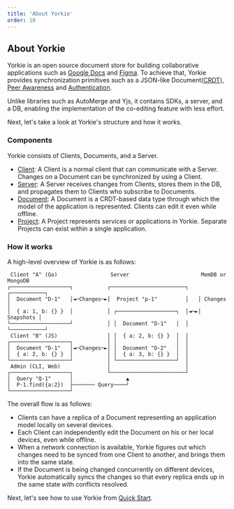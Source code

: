 ```yaml
---
title: 'About Yorkie'
order: 10
---
```


## About Yorkie

Yorkie is an open source document store for building collaborative applications such as [Google Docs](https://docs.google.com/) and [Figma](https://www.figma.com/). To achieve that, Yorkie provides synchronization primitives such as a JSON-like Document([CRDT](https://crdt.tech/)), [Peer Awareness](/docs/js-sdk#peer-awareness) and [Authentication](/docs/server#auth-webhook).

Unlike libraries such as AutoMerge and Yjs, it contains SDKs, a server, and a DB, enabling the implementation of the co-editing feature with less effort.

Next, let's take a look at Yorkie's structure and how it works.

### Components

Yorkie consists of Clients, Documents, and a Server.

- [Client](/docs/js-sdk#client): A Client is a normal client that can communicate with a Server. Changes on a Document can be synchronized by using a Client.
- [Server](/docs/server): A Server receives changes from Clients, stores them in the DB, and propagates them to Clients who subscribe to Documents.
- [Document](/docs/js-sdk#document): A Document is a CRDT-based data type through which the model of the application is represented. Clients can edit it even while offline.
- [Project](/docs/project): A Project represents services or applications in Yorkie. Separate Projects can exist within a single application.

### How it works

A high-level overview of Yorkie is as follows:

```
 Client "A" (Go)                 Server                       MemDB or MongoDB
┌───────────────────┐           ┌────────────────────────┐   ┌───────────┐
│  Document "D-1"   │◄─Changes─►│  Project "p-1"         │   │ Changes   │
│  { a: 1, b: {} }  │           │ ┌───────────────────┐  │◄─►│ Snapshots │
└───────────────────┘           │ │  Document "D-1"   │  │   └───────────┘
 Client "B" (JS)                │ │  { a: 2, b: {} }  │  │
┌───────────────────┐           │ │                   │  │
│  Document "D-1"   │◄─Changes─►│ │  Document "D-2"   │  │
│  { a: 2, b: {} }  │           │ │  { a: 3, b: {} }  │  │
└───────────────────┘           │ └───────────────────┘  │
 Admin (CLI, Web)               │                        │
┌───────────────────┐           └────────────────────────┘
│  Query "Q-1"      │                 ▲
│  P-1.find({a:2})  ├─────── Query────┘
└───────────────────┘
```

The overall flow is as follows:

- Clients can have a replica of a Document representing an application model locally on several devices.
- Each Client can independently edit the Document on his or her local devices, even while offline.
- When a network connection is available, Yorkie figures out which changes need to be synced from one Client to another, and brings them into the same state.
- If the Document is being changed concurrently on different devices, Yorkie automatically syncs the changes so that every replica ends up in the same state with conflicts resolved.

Next, let's see how to use Yorkie from [Quick Start](/docs/quick-start).
